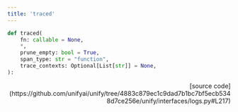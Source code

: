 ```yaml
---
title: 'traced'
---
```


```python
def traced(
    fn: callable = None,
    *,
    prune_empty: bool = True,
    span_type: str = "function",
    trace_contexts: Optional[List[str]] = None,
):
```

<p align="right">[source code](https://github.com/unifyai/unify/tree/4883c879ec1c9dad7b1bc7bf5ecb5348d7ce256e/unify/interfaces/logs.py#L217)</p>

